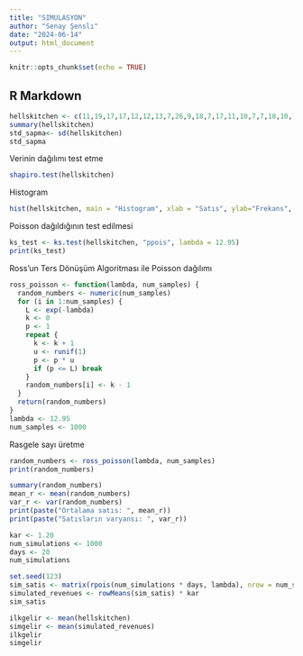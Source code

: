 ---
title: "SIMULASYON"
author: "Senay Şenslı"
date: "2024-06-14"
output: html_document
---

```{r setup, include=FALSE}
knitr::opts_chunk$set(echo = TRUE)
```

## R Markdown

```{r}
hellskitchen <- c(11,19,17,17,12,12,13,7,26,9,18,7,17,11,10,7,7,18,10,11)
summary(hellskitchen)
std_sapma<- sd(hellskitchen)
std_sapma
```
Verinin dağılımı test etme
```{r}
shapiro.test(hellskitchen)
```
Histogram 
```{r}
hist(hellskitchen, main = "Histogram", xlab = "Satıs", ylab="Frekans", col = "lightblue")
```
Poisson dağıldığının test edilmesi
```{r}
ks_test <- ks.test(hellskitchen, "ppois", lambda = 12.95)
print(ks_test)
```
Ross'un Ters Dönüşüm Algoritması ile Poisson dağılımı

```{r}
ross_poisson <- function(lambda, num_samples) {
  random_numbers <- numeric(num_samples) 
  for (i in 1:num_samples) {
    L <- exp(-lambda)
    k <- 0
    p <- 1
    repeat {
      k <- k + 1
      u <- runif(1)
      p <- p * u
      if (p <= L) break
    }
    random_numbers[i] <- k - 1
  }
  return(random_numbers)
}
lambda <- 12.95  
num_samples <- 1000  

```

Rasgele sayı üretme 
```{r}
random_numbers <- ross_poisson(lambda, num_samples)
print(random_numbers)
```

```{r}
summary(random_numbers)
mean_r <- mean(random_numbers)
var_r <- var(random_numbers)
print(paste("Ortalama satıs: ", mean_r))
print(paste("Satısların varyansı: ", var_r))
```
```{r}
kar <- 1.20
num_simulations <- 1000
days <- 20
num_simulations
```

```{r}
set.seed(123) 
sim_satis <- matrix(rpois(num_simulations * days, lambda), nrow = num_simulations)
simulated_revenues <- rowMeans(sim_satis) * kar
sim_satis
```

```{r}
ilkgelir <- mean(hellskitchen)
simgelir <- mean(simulated_revenues)
ilkgelir
simgelir
```
```{r}

```


